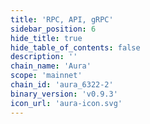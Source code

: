 ```yaml
---
title: 'RPC, API, gRPC'
sidebar_position: 6
hide_title: true
hide_table_of_contents: false
description: ''
chain_name: 'Aura'
scope: 'mainnet'
chain_id: 'aura_6322-2'
binary_version: 'v0.9.3'
icon_url: 'aura-icon.svg'
---
```



<PageTitle
  iconUrl="img/aura-icon.svg"
  title="Aura Public Endpoints"
  chainId="aura_6322-2"
  version="v0.9.3"
/>

<Endpoints
  api="https://aura-api.noders.services"
  rpc="https://aura-rpc.noders.services"
  grpc="https://aura-grpc.noders.services:443"
  jsonRpc=""
/>
